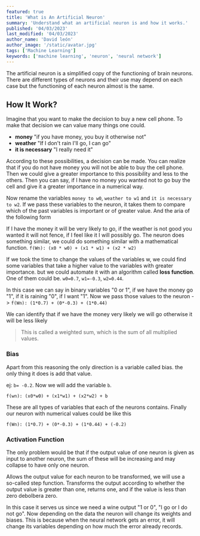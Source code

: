 ```yaml
---
featured: true
title: 'What is An Artificial Neuron'
summary: 'Understand what an artificial neuron is and how it works.'
published: '04/03/2023'
last_modified: '04/03/2023'
author_name: 'David león'
author_image: '/static/avatar.jpg'
tags: ['Machine Learning']
keywords: ['machine learning', 'neuron', 'neural network']
---
```


The artificial neuron is a simplified copy of the functioning of brain neurons. There are different types of neurons and their use may depend on each case but the functioning of each neuron almost is the same.

## How It Work?

Imagine that you want to make the decision to buy a new cell phone.
To make that decision we can value many things one could.

* __money__ "if you have money, you buy it otherwise not" 
* __weather__ "If I don't rain I'll go, I can go"
* __it is necessary__ "I really need it"

According to these possibilities, a decision can be made. You can realize that if you do not have money you will not be able to buy the cell phone. Then we could give a greater importance to this possibility and less to the others.
Then you can say, if I have no money you wanted not to go buy the cell and give it a greater importance in a numerical way.

Now rename the variables `money to w0`, `weather to w1` and `it is necessary to w2`.
If we pass these variables to the neuron, it takes them to compare which of the past variables is important or of greater value. And the aria of the following form

If I have the money it will be very likely to go, if the weather is not good you wanted it will not fence, if I feel like it I will possibly go.
The neuron does something similar, we could do something similar with a mathematical function. `f(Wn): (x0 * w0) + (x1 * w1) + (x2 * w2)`

If we took the time to change the values of the variables w, we could find some variables that take a higher value to the variables with greater importance. but we could automate it with an algorithm called __loss function__. One of them could be. `w0=0.7`, `w1=-0.3`, `w2=0.44`.

In this case we can say in binary variables "0 or 1", if we have the money go "1", if it is raining "0", if I want "1".
Now we pass those values to the neuron -> `f(Wn): (1*0.7) + (0*-0.3) + (1*0.44)`

We can identify that if we have the money very likely we will go otherwise it will be less likely

> This is called a weighted sum, which is the sum of all multiplied values.

### Bias

Apart from this reasoning the only direction is a variable called bias.
the only thing it does is add that value.

ej: `b= -0.2`. Now we will add the variable `b`.

`f(wn): (x0*w0) + (x1*w1) + (x2*w2) + b`

These are all types of variables that each of the neurons contains. Finally our neuron with numerical values could be like this

`f(Wn): (1*0.7) + (0*-0.3) + (1*0.44) + (-0.2)`


### Activation Function

The only problem would be that if the output value of one neuron is given as input to another neuron, the sum of these will be increasing and may collapse to have only one neuron. 

Allows the output value for each neuron to be transformed, we will use a so-called step function. Transforms the output according to whether the output value is greater than one, returns one, and if the value is less than zero debolbera zero.

In this case it serves us since we need a wine output "1 or 0", "I go or I do not go". Now depending on the data the neuron will change its weights and biases. This is because when the neural network gets an error, it will change its variables depending on how much the error already records.

